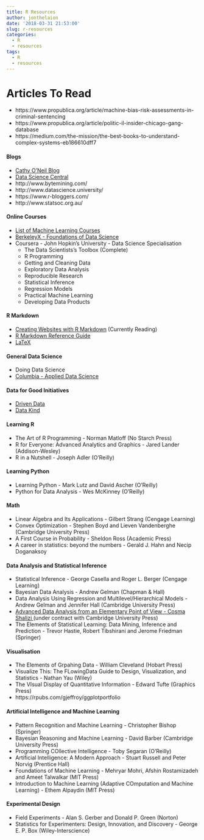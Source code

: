 ```yaml
---
title: R Resources
author: jonthelaion
date: '2018-03-31 21:53:00'
slug: r-resources
categories:
  - R
  - resources
tags:
  - R
  - resources
---
```


# Articles To Read
- https://www.propublica.org/article/machine-bias-risk-assessments-in-criminal-sentencing
- https://www.propublica.org/article/politic-il-insider-chicago-gang-database
- https://medium.com/the-mission/the-best-books-to-understand-complex-systems-eb186610dff7

#### Blogs
- <a href="https://mathbabe.org/" target="_blank">Cathy O'Neil Blog</a>
- <a href="https://www.datasciencecentral.com/" target="_blank">Data Science Central</a>
- http://www.bytemining.com/
- http://www.datascience.university/
- https://www.r-bloggers.com/
- http://www.statsoc.org.au/

#### Online Courses
- <a href="https://medium.freecodecamp.org/every-single-machine-learning-course-on-the-internet-ranked-by-your-reviews-3c4a7b8026c0" target="_blank">List of Machine Learning Courses</a>
- <a href="https://www.edx.org/professional-certificate/berkeleyx-foundations-of-data-science#courses" target="_blank">BerkeleyX - Foundations of Data Science</a>
- Coursera - John Hopkin's University - Data Science Specialisation
  - The Data Scientists's Toolbox (Complete)
  - R Programming
  - Getting and Cleaning Data
  - Exploratory Data Analysis
  - Reproducible Research
  - Statistical Inference
  - Regression Models
  - Practical Machine Learning
  - Developing Data Products

#### R Markdown
- <a href="https://bookdown.org/yihui/blogdown/" target="_blank">Creating Websites with R Markdown</a> (Currently Reading)
- <a href="http://www.rstudio.com/wp-content/uploads/2015/03/rmarkdown-reference.pdf" target="_blank">R Markdown Reference Guide</a>
- <a href="https://en.wikibooks.org/wiki/LaTeX/Mathematics" target="_blank">LaTeX</a>

#### General Data Science
- Doing Data Science
- <a href="https://columbia-applied-data-science.github.io/appdatasci.pdf" target="_blank">Columbia - Applied Data Science</a>

#### Data for Good Initiatives
- <a href="https://www.drivendata.org/" target="_blank">Driven Data</a>
- <a href="http://www.datakind.org/" target="_blank">Data Kind</a>

#### Learning R
- The Art of R Programming - Norman Matloff (No Starch Press)
- R for Everyone: Advanced Analytics and Graphics - Jared Lander (Addison-Wesley)
- R in a Nutshell - Joseph Adler (O'Reilly)

#### Learning Python
- Learning Python - Mark Lutz and David Ascher (O'Reilly)
- Python for Data Analysis - Wes McKinney (O'Reilly)

#### Math
- Linear Algebra and Its Applications - Gilbert Strang (Cengage Learning)
- Convex Optimization - Stephen Boyd and Lieven Vandenberghe (Cambridge University Press)
- A First Course in Probability - Sheldon Ross (Academic Press)
- A career in statistics: beyond the numbers - Gerald J. Hahn and Necip Doganaksoy

#### Data Analysis and Statistical Inference
- Statistical Inference - George Casella and Roger L. Berger (Cengage Learning)
- Bayesian Data Analysis - Andrew Gelman (Chapman & Hall)
- Data Analysis Using Regression and Multilevel/Hierarchical Models - Andrew Gelman and Jennifer Hall (Cambridge University Press)
- <a href="http://www.stat.cmu.edu/~cshalizi/ADAfaEPoV/" target="_blank">Advanced Data Analysis from an Elementary Point of View - Cosma Shalizi </a> (under contract with Cambridge University Press)
- The Elements of Statistical Learning: Data Mining, Inference and Prediction - Trevor Hastie, Robert Tibshirani and Jerome Friedman (Springer)

#### Visualisation
- The Elements of Grpahing Data - William Cleveland (Hobart Press)
- Visualize This: The FLowingData Guide to Design, Visualization, and Statistics - Nathan Yau (Wiley)
- The VIsual Display of Quantitative Information - Edward Tufte (Graphics Press)
- https://rpubs.com/gjeffroy/ggplotportfolio

#### Artificial Intelligence and Machine Learning
- Pattern Recognition and Machine Learning - Christopher Bishop (Springer)
- Bayesian Reasoning and Machine Learning - David Barber (Cambridge University Press)
- Programming COllective Intelligence - Toby Segaran (O'Reilly)
- Artificial Intelligence: A Modern Approach - Stuart Russell and Peter Norvig (Prentice Hall)
- Foundations of Machine Learning - Mehryar Mohri, Afshin Rostamizadeh and Ameet Talwalkar (MIT Press)
- Introduction to Machine Learning (Adaptive COmputation and Machine Learning) - Ethem Alpaydin (MIT Press)

#### Experimental Design
- Field Experiments - Alan S. Gerber and Donald P. Green (Norton)
- Statistics for Experimenters: Design, Innovation, and Discovery - George E. P. Box (Wiley-Interscience)